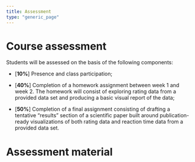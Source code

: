 ```yaml
---
title: Assessment
type: "generic_page"
---
```


# Course assessment

Students will be assessed on the basis of the following components:

- [**10%**] Presence and class participation;

- [**40%**] Completion of a homework assignment between week 1 and week 2. The homework will consist of exploring rating data from a provided data set and producing a basic visual report of the data;

- [**50%**] Completion of a final assignment consisting of drafting a tentative "results" section of a scientific paper built around publication-ready visualizations of both rating data and reaction time data from a provided data set.


# Assessment material
